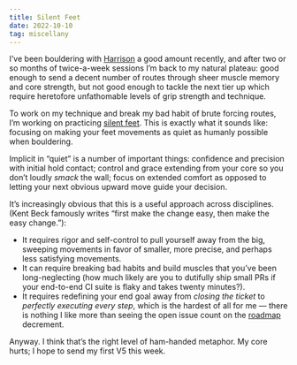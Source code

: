 ```yaml
---
title: Silent Feet
date: 2022-10-10
tag: miscellany
---
```


I’ve been bouldering with [Harrison](https://twitter.com/harrison) a good amount recently, and after two or so months of twice-a-week sessions I’m back to my natural plateau: good enough to send a decent number of routes through sheer muscle memory and core strength, but not good enough to tackle the next tier up which require heretofore unfathomable levels of grip strength and technique.

To work on my technique and break my bad habit of brute forcing routes, I’m working on practicing [silent feet](https://mojagear.com/new-climber-tip-silent-feet/). This is exactly what it sounds like: focusing on making your feet movements as quiet as humanly possible when bouldering. 

Implicit in “quiet” is a number of important things: confidence and precision with initial hold contact; control and grace extending from your core so you don’t loudly *smack* the wall; focus on extended comfort as opposed to letting your next obvious upward move guide your decision. 

It’s increasingly obvious that this is a useful approach across disciplines. (Kent Beck famously writes “first make the change easy, then make the easy change.”):

- It requires rigor and self-control to pull yourself away from the big, sweeping movements in favor of smaller, more precise, and perhaps less satisfying movements. 
- It can require breaking bad habits and build muscles that you’ve been long-neglecting (how much likely are you to dutifully ship small PRs if your end-to-end CI suite is flaky and takes twenty minutes?). 
- It requires redefining your end goal away from *closing the ticket* to *perfectly executing every step*, which is the hardest of all for me — there is nothing I like more than seeing the open issue count on the [roadmap](https://github.com/buttondown-email/roadmap/issues) decrement.

Anyway. I think that’s the right level of ham-handed metaphor. My core hurts; I hope to send my first V5 this week.
        